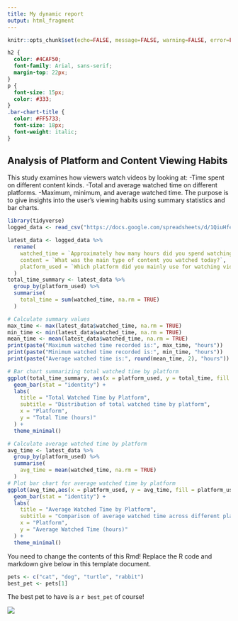 ```yaml
---
title: My dynamic report
output: html_fragment
---
```


```r
knitr::opts_chunk$set(echo=FALSE, message=FALSE, warning=FALSE, error=FALSE)

```

```css
h2 {
  color: #4CAF50;
  font-family: Arial, sans-serif;
  margin-top: 22px;
}
p {
  font-size: 15px;
  color: #333;
}
.bar-chart-title {
  color: #FF5733;
  font-size: 18px;
  font-weight: italic;
}

```

## Analysis of Platform and Content Viewing Habits
This study examines how viewers watch videos by looking at:
-Time spent on different content kinds.
-Total and average watched time on different platforms.
-Maximum, minimum, and average watched time.
The purpose is to give insights into the user's viewing habits using summary statistics and bar charts.

```r
library(tidyverse)
logged_data <- read_csv("https://docs.google.com/spreadsheets/d/1QiuHfekjrnlS0qQGK1x9eK89gwR_rvdpE-x3bVxPLBM/export?format=csv")

latest_data <- logged_data %>%
  rename(
    watched_time = `Approximately how many hours did you spend watching videos on YouTube or TikTok today?`,
    content = `What was the main type of content you watched today?`,
    platform_used = `Which platform did you mainly use for watching videos today?`
  )
total_time_summary <- latest_data %>%
  group_by(platform_used) %>%
  summarise(
    total_time = sum(watched_time, na.rm = TRUE)
  )
```

```r
# Calculate summary values
max_time <- max(latest_data$watched_time, na.rm = TRUE)
min_time <- min(latest_data$watched_time, na.rm = TRUE)
mean_time <- mean(latest_data$watched_time, na.rm = TRUE)
print(paste("Maximum watched time recorded is:", max_time, "hours"))
print(paste("Minimum watched time recorded is:", min_time, "hours"))
print(paste("Average watched time is:", round(mean_time, 2), "hours"))
```

```r
# Bar chart summarizing total watched time by platform
ggplot(total_time_summary, aes(x = platform_used, y = total_time, fill = platform_used)) +
  geom_bar(stat = "identity") +
  labs(
    title = "Total Watched Time by Platform",
    subtitle = "Distribution of total watched time by platform",
    x = "Platform",
    y = "Total Time (hours)"
  ) +
  theme_minimal()

```


```r
# Calculate average watched time by platform
avg_time <- latest_data %>%
  group_by(platform_used) %>%
  summarise(
    avg_time = mean(watched_time, na.rm = TRUE)
  )
# Plot bar chart for average watched time by platform
ggplot(avg_time,aes(x = platform_used, y = avg_time, fill = platform_used)) + 
  geom_bar(stat = "identity") +
  labs(
    title = "Average Watched Time by Platform",
    subtitle = "Comparison of average watched time across different platforms",
    x = "Platform",
    y = "Average Watched Time (hours)"
  ) +
  theme_minimal()

```
You need to change the contents of this Rmd! Replace the R code and markdown give below in this template document.

```r
pets <- c("cat", "dog", "turtle", "rabbit")
best_pet <- pets[1]

```

The best pet to have is a `r best_pet` of course!

![](https://c.tenor.com/-qBsG1HwR4oAAAAC/tenor.gif)
